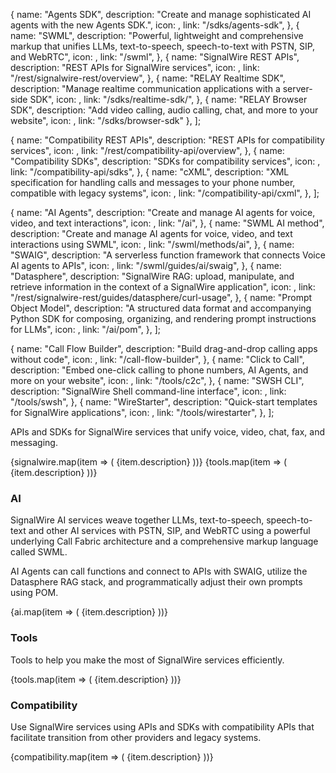

  {
    name: "Agents SDK",
    description: "Create and manage sophisticated AI agents with the new Agents SDK.",
    icon: <FaRobot />,
    link: "/sdks/agents-sdk",
  },
  {
    name: "SWML",
    description: "Powerful, lightweight and comprehensive markup that unifies LLMs, text-to-speech, speech-to-text with PSTN, SIP, and WebRTC",
    icon: <MdCode />,
    link: "/swml",
  },
  {
    name: "SignalWire REST APIs",
    description: "REST APIs for SignalWire services",
    icon: <TbApi />,
    link: "/rest/signalwire-rest/overview",
  },
  {
    name: "RELAY Realtime SDK",
    description: "Manage realtime communication applications with a server-side SDK",
    icon: <FaServer />,
    link: "/sdks/realtime-sdk/",
  },
  {
    name: "RELAY Browser SDK",
    description: "Add video calling, audio calling, chat, and more to your website",
    icon: <MdWebAsset />,
    link: "/sdks/browser-sdk"
  },
];

  {
    name: "Compatibility REST APIs",
    description: "REST APIs for compatibility services",
    icon: <TbApi />,
    link: "/rest/compatibility-api/overview",
  },
  {
    name: "Compatibility SDKs",
    description: "SDKs for compatibility services",
    icon: <FaServer />,
    link: "/compatibility-api/sdks",
  },
  {
    name: "cXML",
    description: "XML specification for handling calls and messages to your phone number, compatible with legacy systems",
    icon: <MdOutlineCode />,
    link: "/compatibility-api/cxml",
  },
];

  {
    name: "AI Agents",
    description: "Create and manage AI agents for voice, video, and text interactions",
    icon: <FaRobot />,
    link: "/ai",
  },
  {
    name: "SWML AI method",
    description: "Create and manage AI agents for voice, video, and text interactions using SWML",
    icon: <FaRobot />,
    link: "/swml/methods/ai",
  },
  {
    name: "SWAIG",
    description: "A serverless function framework that connects Voice AI agents to APIs",
    icon: <PiMagicWand />,
    link: "/swml/guides/ai/swaig",
  },
  {
    name: "Datasphere",
    description: "SignalWire RAG: upload, manipulate, and retrieve information in the context of a SignalWire application",
    icon: <PiDatabase />,
    link: "/rest/signalwire-rest/guides/datasphere/curl-usage",
  },
  {
    name: "Prompt Object Model",
    description: "A structured data format and accompanying Python SDK for composing, organizing, and rendering prompt instructions for LLMs",
    icon: <MdOutlineCode />,
    link: "/ai/pom",
  },
];

  {
    name: "Call Flow Builder",
    description: "Build drag-and-drop calling apps without code",
    icon: <PiTreeStructure />,
    link: "/call-flow-builder",
  },
  {
    name: "Click to Call",
    description: "Embed one-click calling to phone numbers, AI Agents, and more on your website",
    icon: <TbClick />,
    link: "/tools/c2c",
  },
  {
    name: "SWSH CLI",
    description: "SignalWire Shell command-line interface",
    icon: <MdOutlineCode />,
    link: "/tools/swsh",
  },
  {
    name: "WireStarter",
    description: "Quick-start templates for SignalWire applications",
    icon: <FaMagic />,
    link: "/tools/wirestarter",
  },
];

APIs and SDKs for SignalWire services that unify voice, video, chat, fax, and messaging. 


<CardGroup cols={3}>
  {signalwire.map(item => (
    <Card 
      key={item.name}
      title={item.name} 
      href={item.link}
      icon={item.icon}
    >
      {item.description}
    </Card>
  ))}
  {tools.map(item => (
    <Card 
      key={item.name}
      title={item.name} 
      href={item.link}
      icon={item.icon}
    >
      {item.description}
    </Card>
  ))}
</CardGroup>

### AI

SignalWire AI services weave together LLMs, text-to-speech, speech-to-text and other AI services with PSTN, SIP, and WebRTC 
using a powerful underlying Call Fabric architecture and a comprehensive markup language called SWML.

AI Agents can call functions and connect to APIs with <Tooltips tip="SignalWire AI Gateway">SWAIG</Tooltips>, 
utilize the Datasphere <Tooltips tip="Retrieval Automated Generation">RAG</Tooltips> stack,
and programmatically adjust their own prompts using <Tooltips tip="Prompt Object Model">POM</Tooltips>.

<CardGroup cols={3}>
{ai.map(item => (
  <Card 
    key={item.name}
    title={item.name} 
    href={item.link}
    icon={item.icon}
  >
    {item.description}
  </Card>
))}
</CardGroup>


### Tools

Tools to help you make the most of SignalWire services efficiently.

<CardGroup cols={4}>
{tools.map(item => (
  <Card 
    key={item.name}
    title={item.name} 
    href={item.link}
    icon={item.icon}
  >
    {item.description}
  </Card>
))}
</CardGroup>

### Compatibility

Use SignalWire services using APIs and SDKs with compatibility APIs that facilitate transition from other providers and legacy systems. 

<CardGroup cols={3}>
{compatibility.map(item => (
  <Card 
    key={item.name}
    title={item.name} 
    href={item.link}
    icon={item.icon}
  >
    {item.description}
  </Card>
))}
</CardGroup>
